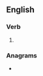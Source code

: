 {{also|re-sews}}
==English==

===Verb===
{{head|en|verb form}}

# {{en-third-person singular of|resew}}

===Anagrams===
* {{anagrams|en|sewers}}